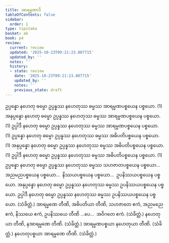 ```yaml
---
title: အာရမ္မဏာဒိ
tableOfContents: false
sidebar:
  order: 1
type: tipitaka
basket: ab
book: p4
review:
  current: review
  updated: '2025-10-23T09:21:23.807715'
  updated_by: ''
  notes: ''
  history:
  - state: review
    date: '2025-10-23T09:21:23.807715'
    updated_by: ''
    notes: ''
    previous_state: draft
---
```



<ReviewStatus review={frontmatter.review} showDetails={true} />

<HypothesisAnnotation frontmatter={frontmatter} />

<DynamicBreadcrumb />

<Division number="207" book="p4" e="ch" v="39" p="541">

<Paragraph number="788" book="p4">
ဥပ္ပန္နော နဟေတု ဓမ္မော ဥပ္ပန္နဿ နဟေတုဿ ဓမ္မဿ အာရမ္မဏပစ္စယေန ပစ္စယော. (1)
</Paragraph>

<Paragraph number="789" book="p4">
အနုပ္ပန္နော နဟေတု ဓမ္မော ဥပ္ပန္နဿ နဟေတုဿ ဓမ္မဿ အာရမ္မဏပစ္စယေန ပစ္စယော. (1)
</Paragraph>

<Paragraph number="790" book="p4">
ဥပ္ပါဒီ နဟေတု ဓမ္မော ဥပ္ပန္နဿ နဟေတုဿ ဓမ္မဿ အာရမ္မဏပစ္စယေန ပစ္စယော. (1)
</Paragraph>

</Division>
<Division number="208" book="p4" e="ch" v="39" p="541">

<Paragraph number="791" book="p4">
ဥပ္ပန္နော နဟေတု ဓမ္မော ဥပ္ပန္နဿ နဟေတုဿ ဓမ္မဿ အဓိပတိပစ္စယေန ပစ္စယော. (1)
</Paragraph>

<Paragraph number="792" book="p4">
အနုပ္ပန္နော နဟေတု ဓမ္မော ဥပ္ပန္နဿ နဟေတုဿ ဓမ္မဿ အဓိပတိပစ္စယေန ပစ္စယော. (1)
</Paragraph>

<Paragraph number="793" book="p4">
ဥပ္ပါဒီ နဟေတု ဓမ္မော ဥပ္ပန္နဿ နဟေတုဿ ဓမ္မဿ အဓိပတိပစ္စယေန ပစ္စယော. (1)
</Paragraph>

<Paragraph number="794" book="p4">
ဥပ္ပန္နော နဟေတု ဓမ္မော ဥပ္ပန္နဿ နဟေတုဿ ဓမ္မဿ သဟဇာတပစ္စယေန ပစ္စယော…  အညမညပစ္စယေန ပစ္စယော…  နိဿယပစ္စယေန ပစ္စယော…  ဥပနိဿယပစ္စယေန ပစ္စယော.
</Paragraph>

<Paragraph number="795" book="p4">
အနုပ္ပန္နော နဟေတု ဓမ္မော ဥပ္ပန္နဿ နဟေတုဿ ဓမ္မဿ ဥပနိဿယပစ္စယေန ပစ္စယော.
</Paragraph>

<Paragraph number="796" book="p4">
ဥပ္ပါဒီ နဟေတု ဓမ္မော ဥပ္ပန္နဿ နဟေတုဿ ဓမ္မဿ ဥပနိဿယပစ္စယေန ပစ္စယော. (သံခိတ္တံ.)
</Paragraph>

</Division>
<Division number="209" book="p4" e="ch" v="39" p="542">

<Paragraph number="797" book="p4">
အာရမ္မဏေ တီဏိ, အဓိပတိယာ တီဏိ, သဟဇာတေ ဧကံ, အညမညေ ဧကံ, နိဿယေ ဧကံ, ဥပနိဿယေ တီဏိ …ပေ…  အဝိဂတေ ဧကံ. (သံခိတ္တံ.)
</Paragraph>

<Paragraph number="798" book="p4">
နဟေတုယာ တီဏိ, နအာရမ္မဏေ တီဏိ. (သံခိတ္တံ.)
</Paragraph>

<Paragraph number="799" book="p4">
အာရမ္မဏပစ္စယာ နဟေတုယာ တီဏိ. (သံခိတ္တံ.)
</Paragraph>

<Paragraph number="800" book="p4">
နဟေတုပစ္စယာ အာရမ္မဏေ တီဏိ. (သံခိတ္တံ.)
</Paragraph>
</Division>